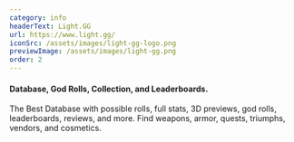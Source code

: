```yaml
---
category: info
headerText: Light.GG
url: https://www.light.gg/
iconSrc: /assets/images/light-gg-logo.png
previewImage: /assets/images/light-gg.png
order: 2
---
```


#### Database, God Rolls, Collection, and Leaderboards.

The Best Database with possible rolls, full stats, 3D previews, god rolls, leaderboards, reviews, and more.
Find weapons, armor, quests, triumphs, vendors, and cosmetics.
